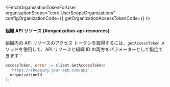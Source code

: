 

<FetchOrganizationTokenForUser
  organizationScope="core.UserScopeOrganizations"
  configOrganizationCode={<ConfigOrganizationCode />}
  getOrganizationAccessTokenCode={<GetOrganizationAccessTokenCode />}
/>

#### 組織 API リソース \{#organization-api-resources}

組織内の API リソースのアクセス トークンを取得するには、`getAccessToken` メソッドを使用して、API リソースと組織 ID の両方をパラメーターとして指定できます：

```go
accessToken, error := client.GetAccessToken(
  'https://shopping.your-app.com/api',
  organizationId
);
```
